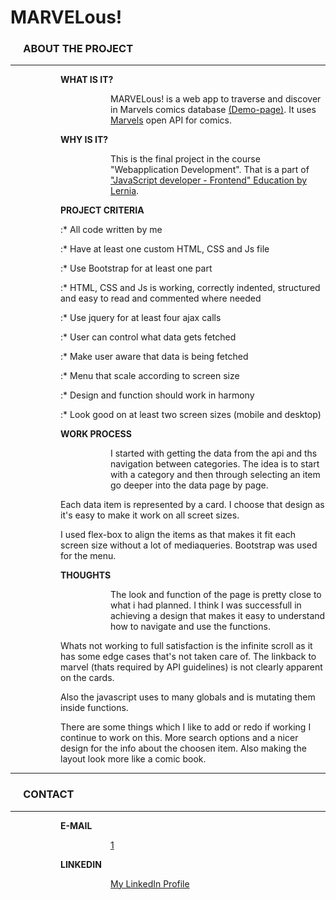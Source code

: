 = '''MARVEL'''ous! =
=== &ensp;&ensp; ABOUT THE PROJECT ===
----

:::: '''WHAT IS IT?'''
:::::: MARVELous! is a web app to traverse and discover in Marvels comics database [http://marvelous.aostlund.com (Demo-page)]. It uses [https://developer.marvel.com/ Marvels] open API for comics.

:::: '''WHY IS IT?'''
:::::: This is the final project in the course "Webapplication Development". That is a part of [https://www.lernia.se/utbildning/distans/data-och-it/javascriptutvecklare-frontend-26659 "JavaScript developer - Frontend" Education by Lernia].

:::: '''PROJECT CRITERIA'''
:::::* All code written by me
:::::* Have at least one custom HTML, CSS and Js file
:::::* Use Bootstrap for at least one part
:::::* HTML, CSS and Js is working, correctly indented, structured and easy to read and commented where needed
:::::* Use jquery for at least four ajax calls
:::::* User can control what data gets fetched
:::::* Make user aware that data is being fetched
:::::* Menu that scale according to screen size
:::::* Design and function should work in harmony
:::::* Look good on at least two screen sizes (mobile and desktop)

:::: '''WORK PROCESS'''
:::::: I started with getting the data from the api and ths navigation between categories. The idea is to start with a category and then through selecting an item go deeper into the data page by page.

:::::: Each data item is represented by a card. I choose that design as it's easy to make it work on all screet sizes.

:::::: I used flex-box to align the items as that makes it fit each screen size without a lot of mediaqueries. Bootstrap was used for the menu. 

:::: '''THOUGHTS'''
:::::: The look and function of the page is pretty close to what i had planned. I think I was successfull in achieving a design that makes it easy to understand how to navigate and use the functions.

:::::: Whats not working to full satisfaction is the infinite scroll as it has some edge cases that's not taken care of. The linkback to marvel (thats required by API guidelines) is not clearly apparent on the cards.

:::::: Also the javascript uses to many globals and is mutating them inside functions.

:::::: There are some things which I like to add or redo if working I continue to work on this. More search options and a nicer design for the info about the choosen item. Also making the layout look more like a comic book.
----
=== &ensp;&ensp; CONTACT ===
----
:::: '''E-MAIL'''
:::::: [mailto:andreas.ostlund@spelpunkten.com]
:::: '''LINKEDIN'''
:::::: [https://www.linkedin.com/in/andreas-östlund-42945467 My LinkedIn Profile]
